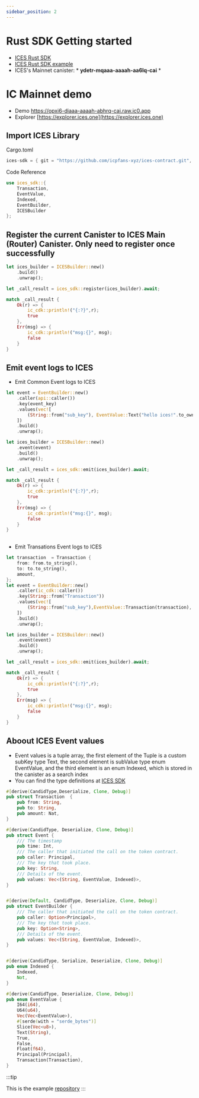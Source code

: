 ```yaml
---
sidebar_position: 2
---
```


# Rust SDK Getting started
* [ICES Rust SDK](https://github.com/icpfans-xyz/ices-contract/tree/main/sdk)
* [ICES Rust SDK example](https://github.com/icpfans-xyz/ices-contract/tree/main/example/rust)
* ICES's Mainnet canister: * **ydetr-mqaaa-aaaah-aa6lq-cai** *  

# IC Mainnet demo
* Demo https://opxi6-diaaa-aaaah-abhrq-cai.raw.ic0.app
* Explorer [https://explorer.ices.one](https://explorer.ices.one)

## Import ICES Library

Cargo.toml

```rust
ices-sdk = { git = "https://github.com/icpfans-xyz/ices-contract.git", branch = "ices-sdk" }
```
Code Reference
```rust
use ices_sdk::{
    Transaction, 
    EventValue, 
    Indexed, 
    EventBuilder, 
    ICESBuilder
};
```

## Register the current Canister to ICES Main (Router) Canister. Only need to register once successfully

```rust
let ices_builder = ICESBuilder::new()
    .build()
    .unwrap();

let _call_result = ices_sdk::register(ices_builder).await;

match _call_result {
    Ok(r) => {
        ic_cdk::println!("{:?}",r);
        true
    },
    Err(msg) => {
        ic_cdk::println!("msg:{}", msg);
        false
    } 
}
```

## Emit event logs to ICES

* Emit Common  Event logs to ICES 

```rust
let event = EventBuilder::new()
    .caller(api::caller())
    .key(event_key)
    .values(vec![
        (String::from("sub_key"), EventValue::Text("hello ices!".to_owned()), Indexed::Indexed)
    ])
    .build()
    .unwrap();

let ices_builder = ICESBuilder::new()
    .event(event)
    .build()
    .unwrap();

let _call_result = ices_sdk::emit(ices_builder).await;

match _call_result {
    Ok(r) => {
        ic_cdk::println!("{:?}",r);
        true
    },
    Err(msg) => {
        ic_cdk::println!("msg:{}", msg);
        false
    }
}
    
```

* Emit Transations  Event logs to ICES 

```rust
let transaction  = Transaction {
    from: from.to_string(),
    to: to.to_string(),
    amount,
};
let event = EventBuilder::new()
    .caller(ic_cdk::caller())
    .key(String::from("Transaction"))
    .values(vec![
        (String::from("sub_key"),EventValue::Transaction(transaction), Indexed::Indexed)
    ])
    .build()
    .unwrap();

let ices_builder = ICESBuilder::new()
    .event(event)
    .build()
    .unwrap();

let _call_result = ices_sdk::emit(ices_builder).await;

match _call_result {
    Ok(r) => {
        ic_cdk::println!("{:?}",r);
        true
    },
    Err(msg) => {
        ic_cdk::println!("msg:{}", msg);
        false
    }
}

```

## Aboout ICES Event values 
- Event values is a tuple array, the first element of the Tuple is a custom subKey type Text, the second element is subValue type enum EventValue, and the third element is an enum Indexed, which is stored in the canister as a search index
- You can find the type definitions at [ICES SDK](https://github.com/icpfans-xyz/ices-contract/blob/main/sdk/src/event/builder.rs)
```rust
#[derive(CandidType,Deserialize, Clone, Debug)]
pub struct Transaction  {
    pub from: String,
    pub to: String,
    pub amount: Nat,
}

#[derive(CandidType, Deserialize, Clone, Debug)]
pub struct Event {
    /// The timestamp 
    pub time: Int,
    /// The caller that initiated the call on the token contract.
    pub caller: Principal,
    /// The key that took place.
    pub key: String,
    /// Details of the event.
    pub values: Vec<(String, EventValue, Indexed)>,
}


#[derive(Default, CandidType, Deserialize, Clone, Debug)]
pub struct EventBuilder {
    /// The caller that initiated the call on the token contract.
    pub caller: Option<Principal>,
    /// The key that took place.
    pub key: Option<String>,
    /// Details of the event.
    pub values: Vec<(String, EventValue, Indexed)>,
}


#[derive(CandidType, Serialize, Deserialize, Clone, Debug)]
pub enum Indexed {
    Indexed,
    Not,
}

#[derive(CandidType, Deserialize, Clone, Debug)]
pub enum EventValue {
    I64(i64),
    U64(u64),
    Vec(Vec<EventValue>),
    #[serde(with = "serde_bytes")]
    Slice(Vec<u8>),
    Text(String),
    True,
    False,  
    Float(f64),
    Principal(Principal),
    Transaction(Transaction),
}

```
:::tip

This is the example  [repository](https://github.com/icpfans-xyz/ices-motoko-library/tree/main/example)
:::
